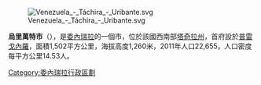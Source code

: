 [[Image:Venezuela_-_Táchira_-_Uribante.svg|right]]

'''烏里萬特市'''（{{lang-es|Municipio Uribante}}），是[[委內瑞拉|委內瑞拉]]的一個市，位於該國西南部[[塔奇拉州|塔奇拉州]]，首府設於[[普雷戈內羅|普雷戈內羅]]，面積1,502平方公里，海拔高度1,260米，2011年人口22,655，人口密度每平方公里14.53人。

{{Venezuela-geo-stub}}
[[Category:委內瑞拉行政區劃|Category:委內瑞拉行政區劃]]